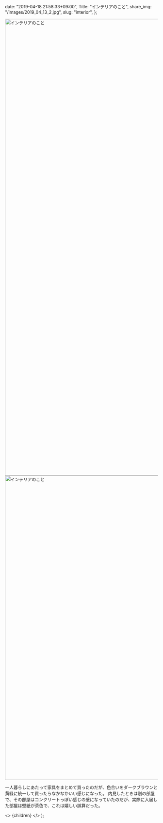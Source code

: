
  date: "2019-04-18 21:58:33+09:00",
  Title: "インテリアのこと",
  share_img: "/images/2019_04_13_2.jpg",
  slug: "interior",
};

<img src="/images/2019_04_13_1.jpg" alt="インテリアのこと" width="1000" height="1500" className="bg-gradient-to-r from-neutral-200 to-slate-200" />

<img src="/images/2019_04_13_2.jpg" alt="インテリアのこと" width="1500" height="1000" className="bg-gradient-to-r from-neutral-200 to-slate-200" />

一人暮らしにあたって家具をまとめて買ったのだが、色合いをダークブラウンと黄緑に統一して買ったらなかなかいい感じになった。
内見したときは別の部屋で、その部屋はコンクリートっぽい感じの壁になっていたのだが、実際に入居した部屋は壁紙が茶色で、これは嬉しい誤算だった。

  <>
    <Head>
      <title>{meta.Title} | 異郷好実</title>
    </Head>
    <PostLayout meta={meta}>{children}</PostLayout>
  </>
);

